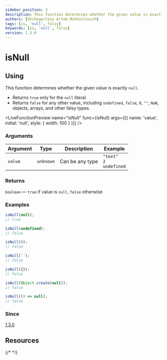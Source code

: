 ```yaml
---
sidebar_position: 3
description: This function determines whether the given value is exactly null.
authors: [Shchegortzov Artem Mikhailovich]
tags: [is, 'null', falsy]
keywords: [is, 'null', falsy]
version: 1.3.0
---
```



# isNull

## Using

This function determines whether the given value is exactly `null`.

- Returns `true` only for the `null` literal.
- Returns `false` for any other value, including `undefined`, `false`, `0`, `""`, `NaN`, objects, arrays, and other falsy types.

<LiveFunctionPreview
  name="isNull"
  func={isNull}
  args={[{ name: 'value', initial: 'null', style: { width: 100 } }]}
/>

### Arguments

| Argument | Type      | Description     | Example                                |
| -------- | --------- | --------------- | -------------------------------------- |
| `value`  | `unknown` | Can be any type | `"text"` <br /> `2` <br /> `undefined` |

### Returns

`boolean` — `true` if value is `null`, `false` otherwise

### Examples

```js
isNull(null);
// true

isNull(undefined);
// false

isNull(0);
// false

isNull('');
// false

isNull({});
// false

isNull(Object.create(null));
// false

isNull(() => null);
// false
```

### Since

[1.3.0](https://github.com/or-temka/shegit/tree/dev-v1.3.0)

## Resources

<div style={{ display: 'flex', gap: 20 }}>
  <GitHubResourceButton link="https://github.com/or-temka/shegit/blob/dev-v1.3.0/src/functions/util/isNull" />
  {/* <CodeSandboxResourceButton link="https://codesandbox.io/p/sandbox/rgbarraytoobj-rppnwn" /> */}
</div>
